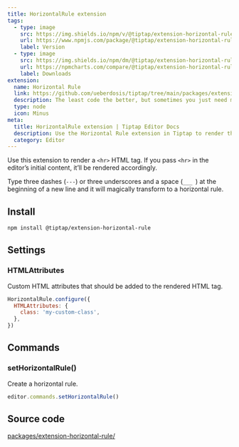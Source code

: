 ```yaml
---
title: HorizontalRule extension
tags:
  - type: image
    src: https://img.shields.io/npm/v/@tiptap/extension-horizontal-rule.svg?label=version
    url: https://www.npmjs.com/package/@tiptap/extension-horizontal-rule
    label: Version
  - type: image
    src: https://img.shields.io/npm/dm/@tiptap/extension-horizontal-rule.svg
    url: https://npmcharts.com/compare/@tiptap/extension-horizontal-rule?minimal=true
    label: Downloads
extension:
  name: Horizontal Rule
  link: https://github.com/ueberdosis/tiptap/tree/main/packages/extension-horizontal-rule
  description: The least code the better, but sometimes you just need multiple lines.
  type: node
  icon: Minus
meta:
  title: HorizontalRule extension | Tiptap Editor Docs
  description: Use the Horizontal Rule extension in Tiptap to render the `<hr>` HTML tag for separating content. Learn more in our docs!
  category: Editor
---
```



Use this extension to render a `<hr>` HTML tag. If you pass `<hr>` in the editor’s initial content, it’ll be rendered accordingly.

Type three dashes (<code>---</code>) or three underscores and a space (<code>\_\_\_ </code>) at the beginning of a new line and it will magically transform to a horizontal rule.

<CodeDemo path="/Nodes/HorizontalRule" />

## Install

```bash
npm install @tiptap/extension-horizontal-rule
```

## Settings

### HTMLAttributes

Custom HTML attributes that should be added to the rendered HTML tag.

```js
HorizontalRule.configure({
  HTMLAttributes: {
    class: 'my-custom-class',
  },
})
```

## Commands

### setHorizontalRule()

Create a horizontal rule.

```js
editor.commands.setHorizontalRule()
```

## Source code

[packages/extension-horizontal-rule/](https://github.com/ueberdosis/tiptap/blob/main/packages/extension-horizontal-rule/)
